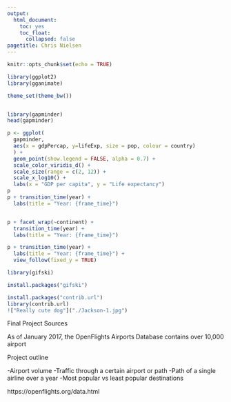 ```yaml
---
output:
  html_document:
    toc: yes
    toc_float:
      collapsed: false
pagetitle: Chris Nielsen
---
```


```r
knitr::opts_chunk$set(echo = TRUE)
```

```r
library(ggplot2)
library(gganimate)

theme_set(theme_bw())


library(gapminder)
head(gapminder)

p <- ggplot(
  gapminder, 
  aes(x = gdpPercap, y=lifeExp, size = pop, colour = country)
  ) +
  geom_point(show.legend = FALSE, alpha = 0.7) +
  scale_color_viridis_d() +
  scale_size(range = c(2, 12)) +
  scale_x_log10() +
  labs(x = "GDP per capita", y = "Life expectancy")
p
p + transition_time(year) +
  labs(title = "Year: {frame_time}")


p + facet_wrap(~continent) +
  transition_time(year) +
  labs(title = "Year: {frame_time}")

p + transition_time(year) +
  labs(title = "Year: {frame_time}") +
  view_follow(fixed_y = TRUE)

library(gifski)

install.packages("gifski")

install.packages("contrib.url")
library(contrib.url)
!["Really cute dog"]("./Jackson-1.jpg")
```



Final Project Sources


As of January 2017, the OpenFlights Airports Database contains over 10,000 airport

Project outline

  -Airport volume
  -Traffic through a certain airport or path
  -Path of a single airline over a year
  -Most popular vs least popular destinations

https://openflights.org/data.html